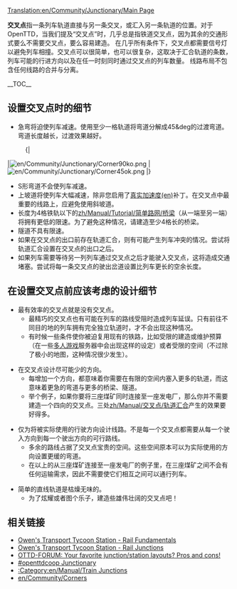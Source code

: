 [[Translation:en/Community/Junctionary/Main Page]]

{{zh/Manual/目录}}

'''交叉点'''指一条列车轨道直接与另一条交叉，或汇入另一条轨道的位置。对于OpenTTD，当我们提及“交叉点”时，几乎总是指铁道交叉点，因为其余的交通形式要么不需要交叉点，要么容易建造。
在几乎所有条件下，交叉点都需要信号灯以避免列车相撞。交叉点可以很简单，也可以很复杂，这取决于汇合轨道的条数，列车可能的行进方向以及在任一时刻同时通过交叉点的列车数量。
线路布局不包含任何线路的合并与分离。

__TOC__

==设置交叉点时的细节==

* 急弯将迫使列车减速。使用至少一格轨道将弯道分解成45&deg的过渡弯道。弯道长度越长，过渡效果越好。
:{|
|[[File:en/Community/Junctionary/Corner90ko.png]]
|[[File:en/Community/Junctionary/Corner45ok.png]]
|}
* S形弯道不会使列车减速。
* 上坡道将使列车大幅减速，除非您启用了[[en/Archive/Manual/Settings/Realistic acceleration|真实加速度(en)]]补丁。在交叉点中最重要的线路上，应避免使用斜坡道。
* 长度为4格铁轨以下的[[zh/Manual/Tutorial/简单路网/桥梁]]（从一端至另一端）将拥有更低的限速。为了避免这种情况，请建造至少4格长的桥梁。
* 隧道不具有限速。
* 如果在交叉点的出口前存在轨道汇合，则有可能产生列车冲突的情况。尝试将轨道汇合设置在交叉点的出口之后。
* 如果列车需要等待另一列列车通过交叉点之后才能驶入交叉点，这将造成交通堵塞。尝试将每一条交叉点的驶出岔道设置比列车更长的空余长度。

==在设置交叉点前应该考虑的设计细节==

* 最有效率的交叉点就是没有交叉点。
** 最精巧的交叉点也有可能在列车的路线受阻时造成列车延误。只有前往不同目的地的列车拥有完全独立轨道时，才不会出现这种情况。
** 有时候一些条件使你被迫复用现有的铁路，比如受限的建造或维护预算（在一些[[en/Manual/Multiplayer|多人游戏]]服务器中会出现这样的设定）或者受限的空间（不过除了极小的地图，这种情况很少发生）。

* 在交叉点设计尽可能少的方向。
** 每增加一个方向，都意味着你需要在有限的空间内塞入更多的轨道，而这意味着更急的弯道与更多的桥梁、隧道。
** 举个例子，如果你要将三座煤矿同时连接至一座发电厂，那么你并不需要建造一个四向的交叉点。三处[[zh/Manual/交叉点/轨道汇合]]产生的效果要好得多。

* 仅为将被实际使用的行驶方向设计线路。不是每一个交叉点都需要从每一个驶入方向到每一个驶出方向的可行路线。
** 多余的路线占据了交叉点宝贵的空间。这些空间原本可以为实际使用的方向设置更缓的弯道。
** 在以上的从三座煤矿连接至一座发电厂的例子里，在三座煤矿之间不会有任何运输需求，因此不需要使它们相互之间可以通行列车。

* 简单的直线轨道是枯燥无味的。
** 为了炫耀或者图个乐子，建造些雄伟壮阔的交叉点吧！

==相关链接==
* [http://www.transporttycoon.net/rail Owen's Transport Tycoon Station - Rail Fundamentals]
* [http://www.transporttycoon.net/junctions Owen's Transport Tycoon Station - Rail Junctions]
* [http://www.tt-forums.net/viewtopic.php?p=251709#251709 OTTD-FORUM: Your favorite junction/station layouts? Pros and cons!]
* [http://wiki.openttdcoop.org/Junctionary #openttdcoop Junctionary]
* [[:Category:en/Manual/Train Junctions]]
* [[en/Community/Corners]]